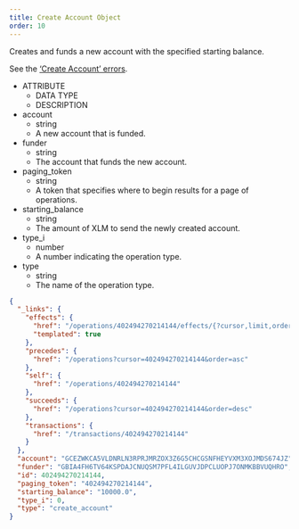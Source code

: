 ```yaml
---
title: Create Account Object
order: 10
---
```



Creates and funds a new account with the specified starting balance.

See the [‘Create Account’ errors](../../../errors/result-codes/operation-specific/create-account.mdx).

<NestedTable>

- ATTRIBUTE
  - DATA TYPE
  - DESCRIPTION
- account
  - string
  - A new account that is funded.
- funder
  - string
  - The account that funds the new account.
- paging_token
  - string
  - A token that specifies where to begin results for a page of operations.
- starting_balance
  - string
  - The amount of XLM to send the newly created account.
- type_i
  - number
  - A number indicating the operation type.
- type
  - string
  - The name of the operation type.

</NestedTable>

<ExampleResponse>

```json
{
  "_links": {
    "effects": {
      "href": "/operations/402494270214144/effects/{?cursor,limit,order}",
      "templated": true
    },
    "precedes": {
      "href": "/operations?cursor=402494270214144&order=asc"
    },
    "self": {
      "href": "/operations/402494270214144"
    },
    "succeeds": {
      "href": "/operations?cursor=402494270214144&order=desc"
    },
    "transactions": {
      "href": "/transactions/402494270214144"
    }
  },
  "account": "GCEZWKCA5VLDNRLN3RPRJMRZOX3Z6G5CHCGSNFHEYVXM3XOJMDS674JZ",
  "funder": "GBIA4FH6TV64KSPDAJCNUQSM7PFL4ILGUVJDPCLUOPJ7ONMKBBVUQHRO",
  "id": 402494270214144,
  "paging_token": "402494270214144",
  "starting_balance": "10000.0",
  "type_i": 0,
  "type": "create_account"
}
```

</ExampleResponse>
